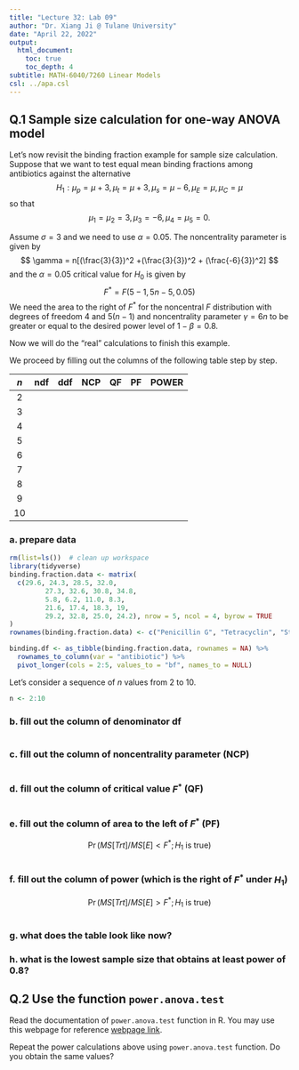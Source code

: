 ```yaml
---
title: "Lecture 32: Lab 09"
author: "Dr. Xiang Ji @ Tulane University"
date: "April 22, 2022"
output:
  html_document:
    toc: true
    toc_depth: 4  
subtitle: MATH-6040/7260 Linear Models
csl: ../apa.csl
---
```


## Q.1 Sample size calculation for one-way ANOVA model

Let's now revisit the binding fraction example for sample size calculation.
Suppose that we want to test equal mean binding fractions among antibiotics against the alternative
$$
H_1: \mu_p = \mu + 3, \mu_t = \mu+3, \mu_s = \mu - 6, \mu_E = \mu, \mu_C = \mu
$$
so that
$$
\mu_ 1 = \mu_2 = 3, \mu_3 = -6, \mu_4 = \mu_5 = 0.
$$

Assume $\sigma = 3$ and we need to use $\alpha = 0.05$.
The noncentrality parameter is given by
$$
\gamma = n[(\frac{3}{3})^2 +(\frac{3}{3})^2 + (\frac{-6}{3})^2]
$$
and the $\alpha = 0.05$ critical value for $H_0$ is given by
$$
F^* = F(5 - 1, 5n - 5, 0.05)
$$
We need the area to the right of $F^*$ for the noncentral $F$ distribution with degrees of freedom $4$ and $5(n - 1)$ and noncentrality parameter $\gamma = 6n$ to be greater or equal to the desired power level of $1 - \beta = 0.8$.

Now we will do the "real" calculations to finish this example.

We proceed by filling out the columns of the following table step by step.

| $n$ | ndf | ddf | NCP | QF | PF | POWER |
|:---:|:-----:|:-----:|:---:|:--:|:--:|:-----:|
|2 | | | | | | |
|3 | | | | | | |
|4 | | | | | | |
|5 | | | | | | |
|6 | | | | | | |
|7 | | | | | | |
|8 | | | | | | |
|9 | | | | | | |
|10 | | | | | | |

### a. prepare data

```r
rm(list=ls())  # clean up workspace
library(tidyverse)
binding.fraction.data <- matrix(
  c(29.6, 24.3, 28.5, 32.0,
		 27.3, 32.6, 30.8, 34.8,
		 5.8, 6.2, 11.0, 8.3,
		 21.6, 17.4, 18.3, 19,
		 29.2, 32.8, 25.0, 24.2), nrow = 5, ncol = 4, byrow = TRUE
)
rownames(binding.fraction.data) <- c("Penicillin G", "Tetracyclin", "Streptomycin", "Erythromycin", "Chloramphenicol")

binding.df <- as_tibble(binding.fraction.data, rownames = NA) %>%
  rownames_to_column(var = "antibiotic") %>%
  pivot_longer(cols = 2:5, values_to = "bf", names_to = NULL)
```

Let's consider a sequence of $n$ values from $2$ to $10$.

```r
n <- 2:10
```

### b. fill out the column of denominator df
```r
```

### c. fill out the column of noncentrality parameter (NCP)

```r
```

### d. fill out the column of critical value $F^*$ (QF)

```r
```

### e. fill out the column of area to the **left** of $F^*$ (PF)

$$
 \Pr(MS[Trt]/MS[E] < F^*; H_1 \mbox{ is true})
$$

```r
```

### f. fill out the column of power (which is the **right** of $F^*$ under $H_1$)
$$
 \Pr(MS[Trt]/MS[E] > F^*; H_1 \mbox{ is true})
$$

```r
```

### g. what does the table look like now?



### h. what is the lowest sample size that obtains at least power of $0.8$?


## Q.2 Use the function `power.anova.test`

Read the documentation of `power.anova.test` function in R.
You may use this webpage for reference [webpage link](https://stats.idre.ucla.edu/r/dae/one-way-anova-power-analysis/).

Repeat the power calculations above using `power.anova.test` function.  Do you obtain the same values?

```r
```








